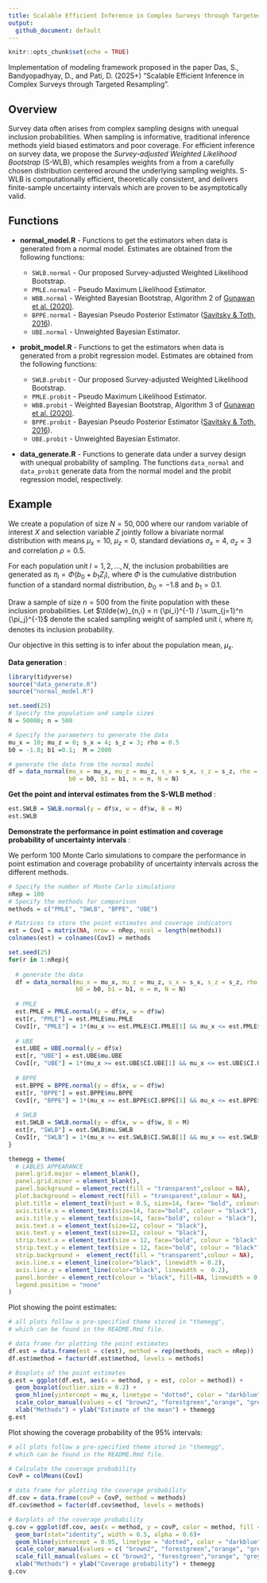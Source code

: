 ```yaml
---
title: Scalable Efficient Inference in Complex Surveys through Targeted Resampling of Weights
output: 
  github_document: default
---
```


```r
knitr::opts_chunk$set(echo = TRUE)
```

Implementation of modeling framework proposed in the paper Das, S., Bandyopadhyay, D., and Pati, D. (2025+) "Scalable Efficient Inference in Complex Surveys through Targeted Resampling".

## Overview

Survey data often arises from complex sampling designs with unequal inclusion probabilities. When sampling is informative, traditional inference methods yield biased estimators and poor coverage. For efficient inference on survey data, we propose the *Survey-adjusted Weighted Likelihood Bootstrap* (S-WLB), which resamples weights from a from a carefully chosen distribution centered around the underlying sampling weights. S-WLB is computationally efficient, theoretically consistent, and delivers finite-sample uncertainty intervals which are proven to be asymptotically valid. 

## Functions

-  **normal_model.R** - Functions to get the estimators when data is generated from a normal model. Estimates are obtained from the following functions:

   - `SWLB.normal` - Our proposed Survey-adjusted Weighted Likelihood Bootstrap. 
   - `PMLE.normal` - Pseudo Maximum Likelihood Estimator. 
   - `WBB.normal` - Weighted Bayesian Bootstrap, Algorithm 2 of [Gunawan et al. (2020)](https://onlinelibrary.wiley.com/doi/abs/10.1111/anzs.12284). 
   - `BPPE.normal` - Bayesian Pseudo Posterior Estimator ([Savitsky \& Toth, 2016](https://projecteuclid.org/journals/electronic-journal-of-statistics/volume-10/issue-1/Bayesian-estimation-under-informative-sampling/10.1214/16-EJS1153.full)). 
   - `UBE.normal` - Unweighted Bayesian Estimator.
   

-  **probit_model.R** - Functions to get the estimators when data is generated from a probit regression model. Estimates are obtained from the following functions:

   - `SWLB.probit` - Our proposed Survey-adjusted Weighted Likelihood Bootstrap. 
   - `PMLE.probit` - Pseudo Maximum Likelihood Estimator. 
   - `WBB.probit` - Weighted Bayesian Bootstrap, Algorithm 3 of [Gunawan et al. (2020)](https://onlinelibrary.wiley.com/doi/abs/10.1111/anzs.12284). 
   - `BPPE.probit` - Bayesian Pseudo Posterior Estimator ([Savitsky \& Toth, 2016](https://projecteuclid.org/journals/electronic-journal-of-statistics/volume-10/issue-1/Bayesian-estimation-under-informative-sampling/10.1214/16-EJS1153.full)). 
   - `UBE.probit` - Unweighted Bayesian Estimator.
   
   
-  **data_generate.R** - Functions to generate data under a survey design with unequal probability of sampling. The functions `data_normal` and `data_probit` generate data from the normal model and the probit regression model, respectively. 
   

## Example

We create a population of size $N = 50,000$ where our random variable of interest $X$ and selection variable $Z$ jointly follow a bivariate normal distribution with means $\mu_x = 10$, $\mu_z = 0$, standard deviations $\sigma_x = 4$, $\sigma_z = 3$ and correlation $\rho = 0.5$.

For each population unit $l = 1, 2, \ldots, N$, the inclusion probabilities are generated as $\pi_l = \Phi(b_0 + b_1 Z_l)$, where $\Phi$ is the cumulative distribution function of a standard normal distribution, $b_0 = -1.8$ and $b_1 = 0.1$. 

Draw a sample of size $n = 500$ from the finite population with these inclusion probabilities. Let $\tilde{w}_{n,i} = n {\pi_i}^{-1} / \sum_{j=1}^n {\pi_j}^{-1}$ denote the scaled sampling weight of sampled unit $i$, where $\pi_i$ denotes its inclusion probability.

Our objective in this setting is to infer about the population mean, $\mu_x$.

**Data generation** :
```r
library(tidyverse)
source("data_generate.R")
source("normal_model.R")

set.seed(25)
# Specify the population and sample sizes
N = 50000; n = 500

# Specify the parameters to generate the data
mu_x = 10; mu_z = 0; s_x = 4; s_z = 3; rho = 0.5
b0 = -1.8; b1 =0.1;  M = 2000

# generate the data from the normal model
df = data_normal(mu_x = mu_x, mu_z = mu_z, s_x = s_x, s_z = s_z, rho = rho,
                 b0 = b0, b1 = b1, n = n, N = N)
```

**Get the point and interval estimates from the S-WLB method** :
```r
est.SWLB = SWLB.normal(y = df$x, w = df$w, B = M)
est.SWLB
```

**Demonstrate the performance in point estimation and coverage probability of uncertainty intervals** :

We perform $100$ Monte Carlo simulations to compare the performance in point estimation and coverage probability of uncertainty intervals across the different methods.
```r
# Specify the number of Monte Carlo simulations
nRep = 100
# Specify the methods for comparison
methods = c("PMLE", "SWLB", "BPPE", "UBE")

# Matrices to store the point estimates and coverage indicators
est = CovI = matrix(NA, nrow = nRep, ncol = length(methods))
colnames(est) = colnames(CovI) = methods

set.seed(25)
for(r in 1:nRep){
  
  # generate the data
  df = data_normal(mu_x = mu_x, mu_z = mu_z, s_x = s_x, s_z = s_z, rho = rho,
                   b0 = b0, b1 = b1, n = n, N = N)
  
  # PMLE
  est.PMLE = PMLE.normal(y = df$x, w = df$w)
  est[r, "PMLE"] = est.PMLE$mu.PMLE
  CovI[r, "PMLE"] = 1*(mu_x >= est.PMLE$CI.PMLE[1] && mu_x <= est.PMLE$CI.PMLE[2])
  
  # UBE
  est.UBE = UBE.normal(y = df$x)
  est[r, "UBE"] = est.UBE$mu.UBE
  CovI[r, "UBE"] = 1*(mu_x >= est.UBE$CI.UBE[1] && mu_x <= est.UBE$CI.UBE[2])
  
  # BPPE
  est.BPPE = BPPE.normal(y = df$x, w = df$w)
  est[r, "BPPE"] = est.BPPE$mu.BPPE
  CovI[r, "BPPE"] = 1*(mu_x >= est.BPPE$CI.BPPE[1] && mu_x <= est.BPPE$CI.BPPE[2])
  
  # SWLB
  est.SWLB = SWLB.normal(y = df$x, w = df$w, B = M)
  est[r, "SWLB"] = est.SWLB$mu.SWLB
  CovI[r, "SWLB"] = 1*(mu_x >= est.SWLB$CI.SWLB[1] && mu_x <= est.SWLB$CI.SWLB[2])
}
```

```r
themegg = theme(
  # LABLES APPEARANCE
  panel.grid.major = element_blank(), 
  panel.grid.minor = element_blank(),
  panel.background = element_rect(fill = "transparent",colour = NA),
  plot.background = element_rect(fill = "transparent",colour = NA),
  plot.title = element_text(hjust = 0.5, size=14, face= "bold", colour= "black" ),
  axis.title.x = element_text(size=14, face="bold", colour = "black"),    
  axis.title.y = element_text(size=14, face="bold", colour = "black"),    
  axis.text.x = element_text(size=12, colour = "black"), 
  axis.text.y = element_text(size=12, colour = "black"),
  strip.text.x = element_text(size = 12, face="bold", colour = "black" ),
  strip.text.y = element_text(size = 12, face="bold", colour = "black"),
  strip.background =  element_rect(fill = "transparent",colour = NA),
  axis.line.x = element_line(color="black", linewidth = 0.2),
  axis.line.y = element_line(color="black", linewidth =  0.2),
  panel.border = element_rect(colour = "black", fill=NA, linewidth = 0.2),
  legend.position = "none"
)
```

Plot showing the point estimates:

```r
# all plots follow a pre-specified theme stored in "themegg", 
# which can be found in the README.Rmd file.

# data frame for plotting the point estimates
df.est = data.frame(est = c(est), method = rep(methods, each = nRep))
df.est$method = factor(df.est$method, levels = methods)

# Boxplots of the point estimates 
g.est = ggplot(df.est, aes(x = method, y = est, color = method)) +
  geom_boxplot(outlier.size = 0.2) + 
  geom_hline(yintercept = mu_x, linetype = "dotted", color = "darkblue") +
  scale_color_manual(values = c( "brown2", "forestgreen","orange", "grey30")) +
  xlab("Methods") + ylab("Estimate of the mean") + themegg
g.est
```

Plot showing the coverage probability of the $95$\% intervals:

```r
# all plots follow a pre-specified theme stored in "themegg", 
# which can be found in the README.Rmd file.

# Calculate the coverage probability
CovP = colMeans(CovI)

# data frame for plotting the coverage probability
df.cov = data.frame(covP = CovP, method = methods)
df.cov$method = factor(df.cov$method, levels = methods)

# Barplots of the coverage probability
g.cov = ggplot(df.cov, aes(x = method, y = covP, color = method, fill = method)) +
  geom_bar(stat="identity", width = 0.5, alpha = 0.6)+
  geom_hline(yintercept = 0.95, linetype = "dotted", color = "darkblue") +
  scale_color_manual(values = c( "brown2", "forestgreen","orange", "grey30")) +
  scale_fill_manual(values = c( "brown2", "forestgreen","orange", "grey30")) +
  xlab("Methods") + ylab("Coverage probability") + themegg
g.cov
```